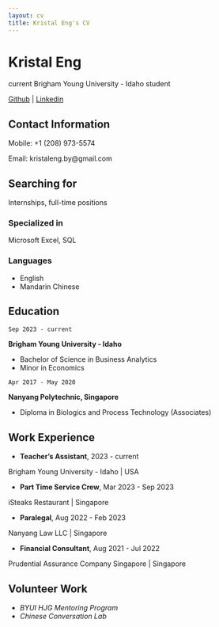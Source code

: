 ```yaml
---
layout: cv
title: Kristal Eng's CV
---
```

# Kristal Eng
current Brigham Young University - Idaho student

<div id="webaddress">
<a href="https://laughing-adventure-wgromre.pages.github.io/">Github</a>
| <a href="https://www.linkedin.com/in/kristal-eng-450401204/
">Linkedin</a>
</div>

## Contact Information

Mobile: +1 (208) 973-5574

Email: kristaleng.by@gmail.com

## Searching for

Internships, full-time positions


### Specialized in

Microsoft Excel, SQL


### Languages

- English
- Mandarin Chinese


## Education

`Sep 2023 - current`

__Brigham Young University - Idaho__

- Bachelor of Science in Business Analytics
 - Minor in Economics



`Apr 2017 - May 2020`

__Nanyang Polytechnic, Singapore__

- Diploma in Biologics and Process Technology (Associates)


## Work Experience

- __Teacher's Assistant__, 2023 - current

Brigham Young University - Idaho | USA


- __Part Time Service Crew__, Mar 2023 - Sep 2023

iSteaks Restaurant | Singapore


- __Paralegal__, Aug 2022 - Feb 2023

Nanyang Law LLC | Singapore


- __Financial Consultant__, Aug 2021 - Jul 2022

Prudential Assurance Company Singapore | Singapore


## Volunteer Work

- _BYUI HJG Mentoring Program_
- _Chinese Conversation Lab_


<!-- ### Footer

Last updated: Dec 2024 -->